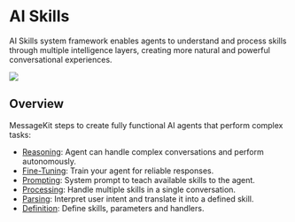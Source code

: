 # AI Skills

AI Skills system framework enables agents to understand and process skills through multiple intelligence layers, creating more natural and powerful conversational experiences.

![](/img/skills.png)

## Overview

MessageKit steps to create fully functional AI agents that perform complex tasks:

- [Reasoning](/skills/reasoning): Agent can handle complex conversations and perform autonomously.
- [Fine-Tuning](/skills/fine-tuning): Train your agent for reliable responses.
- [Prompting](/skills/prompting): System prompt to teach available skills to the agent.
- [Processing](/skills/processing): Handle multiple skills in a single conversation.
- [Parsing](/skills/parsing): Interpret user intent and translate it into a defined skill.
- [Definition](/skills/definition): Define skills, parameters and handlers.
